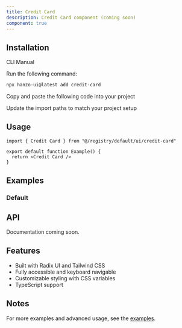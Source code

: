 ```yaml
---
title: Credit Card
description: Credit Card component (coming soon)
component: true
---
```


<ComponentPreview name="credit-card-demo" />

## Installation

<Tabs defaultValue="cli">

<TabsList>
  <TabsTrigger value="cli">CLI</TabsTrigger>
  <TabsTrigger value="manual">Manual</TabsTrigger>
</TabsList>

<TabsContent value="cli">

<Steps>

<Step>Run the following command:</Step>

```bash
npx hanzo-ui@latest add credit-card
```

</Steps>

</TabsContent>

<TabsContent value="manual">

<Steps>

<Step>Copy and paste the following code into your project</Step>

<ComponentSource name="credit-card" />

<Step>Update the import paths to match your project setup</Step>

</Steps>

</TabsContent>

</Tabs>

## Usage

```tsx
import { Credit Card } from "@/registry/default/ui/credit-card"

export default function Example() {
  return <Credit Card />
}
```

## Examples

### Default

<ComponentPreview name="credit-card-demo" />

## API

Documentation coming soon.

## Features

- Built with Radix UI and Tailwind CSS
- Fully accessible and keyboard navigable
- Customizable styling with CSS variables
- TypeScript support

## Notes

For more examples and advanced usage, see the [examples](/examples).

